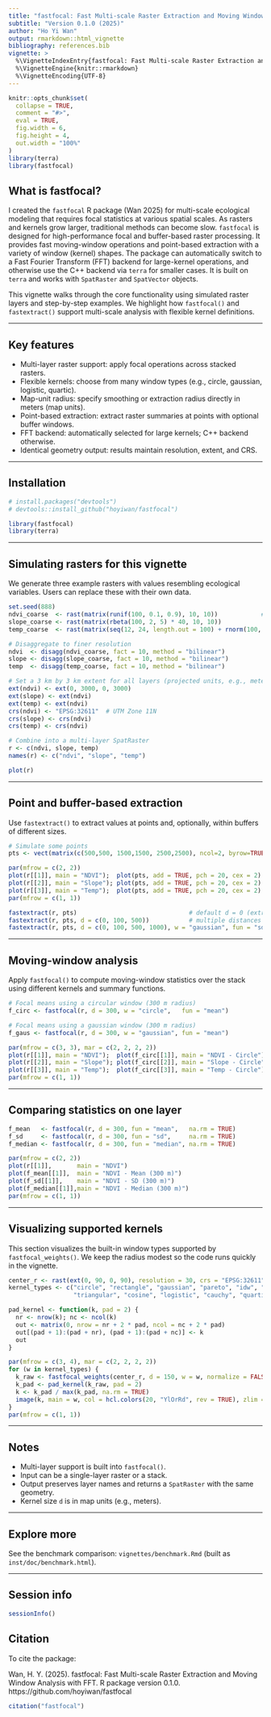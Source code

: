 ```yaml
---
title: "fastfocal: Fast Multi-scale Raster Extraction and Moving Window Analysis with FFT"
subtitle: "Version 0.1.0 (2025)"
author: "Ho Yi Wan"
output: rmarkdown::html_vignette
bibliography: references.bib
vignette: >
  %\VignetteIndexEntry{fastfocal: Fast Multi-scale Raster Extraction and Moving Window Analysis with FFT}
  %\VignetteEngine{knitr::rmarkdown}
  %\VignetteEncoding{UTF-8}
---
```


```r
knitr::opts_chunk$set(
  collapse = TRUE,
  comment = "#>",
  eval = TRUE,
  fig.width = 6,
  fig.height = 4,
  out.width = "100%"
)
library(terra)
library(fastfocal)
```

## What is fastfocal?

I created the `fastfocal` R package (Wan 2025) for multi-scale ecological modeling that requires focal statistics at various spatial scales. As rasters and kernels grow larger, traditional methods can become slow. `fastfocal` is designed for high-performance focal and buffer-based raster processing. It provides fast moving-window operations and point-based extraction with a variety of window (kernel) shapes. The package can automatically switch to a Fast Fourier Transform (FFT) backend for large-kernel operations, and otherwise use the C++ backend via `terra` for smaller cases. It is built on `terra` and works with `SpatRaster` and `SpatVector` objects.

This vignette walks through the core functionality using simulated raster layers and step-by-step examples. We highlight how `fastfocal()` and `fastextract()` support multi-scale analysis with flexible kernel definitions.

---

## Key features

- Multi-layer raster support: apply focal operations across stacked rasters.
- Flexible kernels: choose from many window types (e.g., circle, gaussian, logistic, quartic).
- Map-unit radius: specify smoothing or extraction radius directly in meters (map units).
- Point-based extraction: extract raster summaries at points with optional buffer windows.
- FFT backend: automatically selected for large kernels; C++ backend otherwise.
- Identical geometry output: results maintain resolution, extent, and CRS.

---

## Installation

```r
# install.packages("devtools")
# devtools::install_github("hoyiwan/fastfocal")
```

```r
library(fastfocal)
library(terra)
```

---

## Simulating rasters for this vignette

We generate three example rasters with values resembling ecological variables. Users can replace these with their own data.

```r
set.seed(888)
ndvi_coarse  <- rast(matrix(runif(100, 0.1, 0.9), 10, 10))            # NDVI (0.1 - 0.9)
slope_coarse <- rast(matrix(rbeta(100, 2, 5) * 40, 10, 10))            # slope (degrees)
temp_coarse  <- rast(matrix(seq(12, 24, length.out = 100) + rnorm(100, 0, 1), 10, 10))  # temperature with gradient

# Disaggregate to finer resolution
ndvi  <- disagg(ndvi_coarse, fact = 10, method = "bilinear")
slope <- disagg(slope_coarse, fact = 10, method = "bilinear")
temp  <- disagg(temp_coarse, fact = 10, method = "bilinear")

# Set a 3 km by 3 km extent for all layers (projected units, e.g., meters)
ext(ndvi) <- ext(0, 3000, 0, 3000)
ext(slope) <- ext(ndvi)
ext(temp) <- ext(ndvi)
crs(ndvi) <- "EPSG:32611"  # UTM Zone 11N
crs(slope) <- crs(ndvi)
crs(temp) <- crs(ndvi)

# Combine into a multi-layer SpatRaster
r <- c(ndvi, slope, temp)
names(r) <- c("ndvi", "slope", "temp")

plot(r)
```

---

## Point and buffer-based extraction

Use `fastextract()` to extract values at points and, optionally, within buffers of different sizes.

```r
# Simulate some points
pts <- vect(matrix(c(500,500, 1500,1500, 2500,2500), ncol=2, byrow=TRUE), type="points", crs=crs(r))

par(mfrow = c(2, 2))
plot(r[[1]], main = "NDVI");  plot(pts, add = TRUE, pch = 20, cex = 2)
plot(r[[2]], main = "Slope"); plot(pts, add = TRUE, pch = 20, cex = 2)
plot(r[[3]], main = "Temp");  plot(pts, add = TRUE, pch = 20, cex = 2)
par(mfrow = c(1, 1))
```

```r
fastextract(r, pts)                               # default d = 0 (extract at the point)
fastextract(r, pts, d = c(0, 100, 500))           # multiple distances
fastextract(r, pts, d = c(0, 100, 500, 1000), w = "gaussian", fun = "sd")
```

---

## Moving-window analysis

Apply `fastfocal()` to compute moving-window statistics over the stack using different kernels and summary functions.

```r
# Focal means using a circular window (300 m radius)
f_circ <- fastfocal(r, d = 300, w = "circle",   fun = "mean")

# Focal means using a gaussian window (300 m radius)
f_gaus <- fastfocal(r, d = 300, w = "gaussian", fun = "mean")

par(mfrow = c(3, 3), mar = c(2, 2, 2, 2))
plot(r[[1]], main = "NDVI");  plot(f_circ[[1]], main = "NDVI - Circle");  plot(f_gaus[[1]], main = "NDVI - Gaussian")
plot(r[[2]], main = "Slope"); plot(f_circ[[2]], main = "Slope - Circle"); plot(f_gaus[[2]], main = "Slope - Gaussian")
plot(r[[3]], main = "Temp");  plot(f_circ[[3]], main = "Temp - Circle");  plot(f_gaus[[3]], main = "Temp - Gaussian")
par(mfrow = c(1, 1))
```

---

## Comparing statistics on one layer

```r
f_mean   <- fastfocal(r, d = 300, fun = "mean",   na.rm = TRUE)
f_sd     <- fastfocal(r, d = 300, fun = "sd",     na.rm = TRUE)
f_median <- fastfocal(r, d = 300, fun = "median", na.rm = TRUE)

par(mfrow = c(2, 2))
plot(r[[1]],       main = "NDVI")
plot(f_mean[[1]],  main = "NDVI - Mean (300 m)")
plot(f_sd[[1]],    main = "NDVI - SD (300 m)")
plot(f_median[[1]],main = "NDVI - Median (300 m)")
par(mfrow = c(1, 1))
```

---

## Visualizing supported kernels

This section visualizes the built-in window types supported by `fastfocal_weights()`. We keep the radius modest so the code runs quickly in the vignette.

```r
center_r <- rast(ext(0, 90, 0, 90), resolution = 30, crs = "EPSG:32611")
kernel_types <- c("circle", "rectangle", "gaussian", "pareto", "idw", "exponential",
                  "triangular", "cosine", "logistic", "cauchy", "quartic", "epanechnikov")

pad_kernel <- function(k, pad = 2) {
  nr <- nrow(k); nc <- ncol(k)
  out <- matrix(0, nrow = nr + 2 * pad, ncol = nc + 2 * pad)
  out[(pad + 1):(pad + nr), (pad + 1):(pad + nc)] <- k
  out
}

par(mfrow = c(3, 4), mar = c(2, 2, 2, 2))
for (w in kernel_types) {
  k_raw <- fastfocal_weights(center_r, d = 150, w = w, normalize = FALSE)  # ~11x11 at 30 m
  k_pad <- pad_kernel(k_raw, pad = 2)
  k <- k_pad / max(k_pad, na.rm = TRUE)
  image(k, main = w, col = hcl.colors(20, "YlOrRd", rev = TRUE), zlim = c(0, 1), asp = 1, cex.main = 1.2)
}
par(mfrow = c(1, 1))
```

---

## Notes

- Multi-layer support is built into `fastfocal()`.
- Input can be a single-layer raster or a stack.
- Output preserves layer names and returns a `SpatRaster` with the same geometry.
- Kernel size `d` is in map units (e.g., meters).

---

## Explore more

See the benchmark comparison: `vignettes/benchmark.Rmd` (built as `inst/doc/benchmark.html`).

---

## Session info

```r
sessionInfo()
```

## Citation

To cite the package:

Wan, H. Y. (2025). fastfocal: Fast Multi-scale Raster Extraction and Moving Window Analysis with FFT. R package version 0.1.0. https://github.com/hoyiwan/fastfocal

```r
citation("fastfocal")
```
